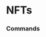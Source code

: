 # NFTs




### Commands
<ul className="grid grid-cols-1 md:grid-cols-2 lg:grid-cols-3 xl:grid-cols-4 gap-4 -ml-6">
<ReferenceCard
    title="Collections"
    description="NFT Collections [Source: https://nftpricefloor.com/]"
    url="/terminal/reference/crypto/nft/collections"
    command
/>
<ReferenceCard
    title="Fp"
    description="Display floor price of a certain NFT collection. [Source: https://nftpricefloor.com/]"
    url="/terminal/reference/crypto/nft/fp"
    command
/>
<ReferenceCard
    title="Stats"
    description="Display stats about an opensea nft collection. e.g. alien-frens [Source: https://opensea.io]"
    url="/terminal/reference/crypto/nft/stats"
    command
/>
</ul>
